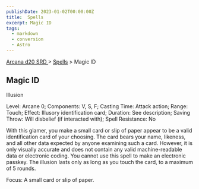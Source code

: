 ```yaml
---
publishDate: 2023-01-02T00:00:00Z
title:  Spells
excerpt: Magic ID
tags:
  - markdown
  - conversion
  - Astro
---
```


[ Arcana d20 SRD ](/#arcanaD20) > [ Spells](arcana-d20-srd-spells-index) > Magic ID

##  Magic ID

Illusion

Level: Arcane 0; Components: V, S, F; Casting Time: Attack action; Range:
Touch; Effect: Illusory identification card; Duration: See description; Saving
Throw: Will disbelief (if interacted with); Spell Resistance: No

With this glamer, you make a small card or slip of paper appear to be a valid
identification card of your choosing. The card bears your name, likeness, and
all other data expected by anyone examining such a card. However, it is only
visually accurate and does not contain any valid machine-readable data or
electronic coding. You cannot use this spell to make an electronic passkey.
The illusion lasts only as long as you touch the card, to a maximum of 5
rounds.

Focus: A small card or slip of paper.

